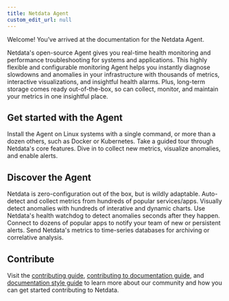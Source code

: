 ```yaml
---
title: Netdata Agent
custom_edit_url: null
---
```



Welcome! You’ve arrived at the documentation for the Netdata Agent.

Netdata's open-source Agent gives you real-time health monitoring and performance troubleshooting for systems and
applications. This highly flexible and configurable monitoring Agent helps you instantly diagnose slowdowns and
anomalies in your infrastructure with thousands of metrics, interactive visualizations, and insightful health alarms.
Plus, long-term storage comes ready out-of-the-box, so can collect, monitor, and maintain your metrics in one insightful
place.

## Get started with the Agent

<Start>
  <StartBox href="/docs/agent/packaging/installer/" title="Install the Netdata Agent" button="Read now">
    Install the Agent on Linux systems with a single command, or more than a dozen others, such as Docker or Kubernetes.
  </StartBox>
  <StartBox href="/docs/agent/step-by-step/step-00/" title="Step-by-step guide">
    Take a guided tour through Netdata's core features.
  </StartBox>
  <StartBox href="/docs/agent/getting-started/" title="Getting started guide">
    Dive in to collect new metrics, visualize anomalies, and enable alerts.
  </StartBox>
</Start>

## Discover the Agent

<Discover>
  <DiscoverBox 
    href="/docs/agent/configuration-guide/" 
    title="Configure">
    Netdata is zero-configuration out of the box, but is wildly adaptable.
  </DiscoverBox>
  <DiscoverBox 
    href="/docs/agent/collectors/" 
    title="Collect">
    Auto-detect and collect metrics from hundreds of popular services/apps.
  </DiscoverBox>
  <DiscoverBox 
    href="/docs/agent/web/" 
    title="Visualize">
    Visually detect anomalies with hundreds of interative and dynamic charts.
  </DiscoverBox>
  <DiscoverBox 
    href="/docs/agent/health/" 
    title="Monitor">
    Use Netdata's health watchdog to detect anomalies seconds after they happen.
  </DiscoverBox>
  <DiscoverBox 
    href="/docs/agent/health/notifications/" 
    title="Notify">
    Connect to dozens of popular apps to notify your team of new or persistent alerts.
  </DiscoverBox>
  <DiscoverBox 
    href="/docs/agent/backends"
    title="Export">
    Send Netdata's metrics to time-series databases for archiving or correlative analysis.
  </DiscoverBox>
</Discover>

## Contribute

Visit the [contributing guide](/docs/agent/contributing/), [contributing to documentation
guide](/docs/agent/contributing/contributing-documentation/), and [documentation style
guide](/docs/agent/contributing/style-guide/) to learn more about our community and how you can get started contributing
to Netdata.
